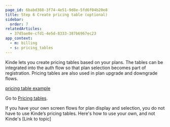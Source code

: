 ```yaml
---
page_id: 6babd388-3f74-4e51-9d8e-5fd6f04b20e8
title: Step 6 Create pricing table (optional)
sidebar:
  order: 7
relatedArticles:
  - 37d5ae8e-cfd1-4e5d-8333-387b6967ec23
app_context:
  - m: billing
  - s: pricing_tables
---
```


Kinde lets you create pricing tables based on your plans. The tables can be integrated into the auth flow so that plan selection becomes part of registration. Pricing tables are also used in plan upgrade and downgrade flows.

[pricing table example](https://imagedelivery.net/skPPZTHzSlcslvHjesZQcQ/8514b968-262d-4aec-24bd-02070669e300/public)

Go to [Pricing tables](/billing/billing-user-experience/plan-selection/).

If you have your own screen flows for plan display and selection, you do not have to use Kinde’s pricing tables. Here's how to use your own, and not Kinde's [Link to topic]
